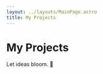 ```yaml
---
layout: ../layouts/MainPage.astro
title: My Projects
---
```


# <span class="i-lucide-boxes hover:rotate-120 hover:translate-y-10px translate-y-6px transition-310 mr-3px"></span> My Projects


Let ideas bloom. 🌻

<ProjectList client:load />

